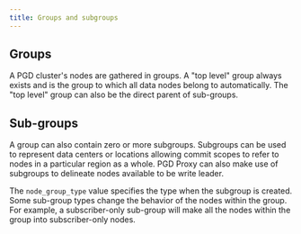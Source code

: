 ```yaml
---
title: Groups and subgroups
---
```


## Groups

A PGD cluster's nodes are gathered in groups. A "top level" group always exists and is the group
to which all data nodes belong to automatically. The "top level" group can also be
the direct parent of sub-groups. 

## Sub-groups

A group can also contain zero or more subgroups. Subgroups can be used to
represent data centers or locations allowing commit scopes to refer to nodes
in a particular region as a whole. PGD Proxy can also make use of subgroups 
to delineate nodes available to be write leader.

The `node_group_type` value specifies the type when the subgroup is created.
Some sub-group types change the behavior of the nodes within the group. For
example, a subscriber-only sub-group will make all the nodes within the group
into subscriber-only nodes.

